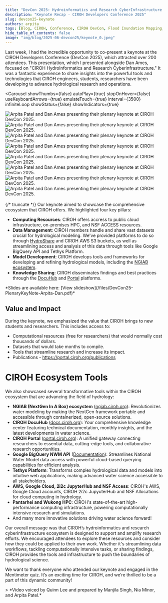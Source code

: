 ```yaml
---
title: "DevCon 2025: Hydroinformatics and Research CyberInfrastructure Keynote"
description: "Keynote Recap - CIROH Developers Conference 2025"
slug: devcon25-keynote
authors: arpita
tags: [Blog, CIROH, Conference, CIROH DevCon, Flood Inundation Mapping, National Water Model, NGIAB, NextGen, Services, NSF, NSF Access, 2i2c, JetStream2, AWS, Google Cloud, NextGen Datastream, Tethys Platform, On-Premises Services, DocuHub, CIROH Portal]
hide_table_of_contents: false
image: "img/blog/2025-06-devcon25/keynote_0.jpeg"
---
```



Last week, I had the incredible opportunity to co-present a keynote at the CIROH
Developers Conference (DevCon 2025), which attracted over 200 attendees. This
presentation, which I presented alongside Dan Ames, focused on "CIROH HydroInformatics
and Research Cyberinfrastructure." It was a fantastic experience to share insights
into the powerful tools and technologies that CIROH engineers, students, researchers
have been developing to advance hydrological research and operations.

<Carousel
  showThumbs={false}
  autoPlay={true}
  stopOnHover={false}
  useKeyboardArrows={true}
  emulateTouch={true}
  interval={3500}
  infiniteLoop
  showStatus={false}
  showIndicators={true}
  >
  <div style= {{ display: 'flex', justifyContent: 'center', alignItems: 'center' }}>
    <img src={useBaseUrl("/img/blog/2025-06-devcon25/keynote_0.jpeg")}
      style={{ width: 'auto', maxHeight: '500px', borderRadius: '8px', boxShadow: '0 4px 8px rgba(0, 0, 0, 0.1)' }}
      alt="Arpita Patel and Dan Ames presenting their plenary keynote at CIROH DevCon 2025."
    />
  </div>
  <div style= {{ display: 'flex', justifyContent: 'center', alignItems: 'center' }}>
    <img src={useBaseUrl("/img/blog/2025-06-devcon25/keynote_1.jpeg")}
      style={{ width: 'auto', maxHeight: '500px', borderRadius: '8px', boxShadow: '0 4px 8px rgba(0, 0, 0, 0.1)' }}
      alt="Arpita Patel and Dan Ames presenting their plenary keynote at CIROH DevCon 2025."
    />
  </div>
  <div style= {{ display: 'flex', justifyContent: 'center', alignItems: 'center' }}>
    <img src={useBaseUrl("/img/blog/2025-06-devcon25/keynote_2.jpeg")}
      style={{ width: 'auto', maxHeight: '500px', borderRadius: '8px', boxShadow: '0 4px 8px rgba(0, 0, 0, 0.1)' }}
      alt="Arpita Patel and Dan Ames presenting their plenary keynote at CIROH DevCon 2025."
    />
  </div>
  <div style= {{ display: 'flex', justifyContent: 'center', alignItems: 'center' }}>
    <img src={useBaseUrl("/img/blog/2025-06-devcon25/keynote_3.jpeg")}
      style={{ width: 'auto', maxHeight: '500px', borderRadius: '8px', boxShadow: '0 4px 8px rgba(0, 0, 0, 0.1)' }}
      alt="Arpita Patel and Dan Ames presenting their plenary keynote at CIROH DevCon 2025."
    />
  </div>
  <div style= {{ display: 'flex', justifyContent: 'center', alignItems: 'center' }}>
    <img src={useBaseUrl("/img/blog/2025-06-devcon25/keynote_4.jpeg")}
      style={{ width: 'auto', maxHeight: '500px', borderRadius: '8px', boxShadow: '0 4px 8px rgba(0, 0, 0, 0.1)' }}
      alt="Arpita Patel and Dan Ames presenting their plenary keynote at CIROH DevCon 2025."
    />
  </div>
  <div style= {{ display: 'flex', justifyContent: 'center', alignItems: 'center' }}>
    <img src={useBaseUrl("/img/blog/2025-06-devcon25/keynote_5.jpeg")}
      style={{ width: 'auto', maxHeight: '500px', borderRadius: '8px', boxShadow: '0 4px 8px rgba(0, 0, 0, 0.1)' }}
      alt="Arpita Patel and Dan Ames presenting their plenary keynote at CIROH DevCon 2025."
    />
  </div>
  <div style= {{ display: 'flex', justifyContent: 'center', alignItems: 'center' }}>
    <img src={useBaseUrl("/img/blog/2025-06-devcon25/keynote_6.jpeg")}
      style={{ width: 'auto', maxHeight: '500px', borderRadius: '8px', boxShadow: '0 4px 8px rgba(0, 0, 0, 0.1)' }}
      alt="Arpita Patel and Dan Ames presenting their plenary keynote at CIROH DevCon 2025."
    />
  </div>
  <div style= {{ display: 'flex', justifyContent: 'center', alignItems: 'center' }}>
    <img src={useBaseUrl("/img/blog/2025-06-devcon25/keynote_7.jpeg")}
      style={{ width: 'auto', maxHeight: '500px', borderRadius: '8px', boxShadow: '0 4px 8px rgba(0, 0, 0, 0.1)' }}
      alt="Arpita Patel and Dan Ames presenting their plenary keynote at CIROH DevCon 2025."
    />
  </div>
</Carousel>
<br/>
{/* truncate */}
Our keynote aimed to showcase the comprehensive ecosystem that CIROH offers. We highlighted four key pillars:

- **Computing Resources**: CIROH offers accress to public cloud infrastructure, on-premises HPC, and NSF ACCESS resources.
- **Data Management**: CIROH members handle and share vast datasets crucial for hydrological modeling. We've provided platforms to do so through [HydroShare](https://hydroshare.org) and CIROH AWS S3 buckets, as well as streamlining access and analysis of this data through tools like Google BigQuery API and Tethys Platform.
- **Model Development**: CIROH develops tools and frameworks for developing and refining hydrological models, including the [NGIAB ecosystem](https://ngiab.ciroh.org).
- **Knowledge Sharing**: CIROH disseminates findings and best practices through the [DocuHub](https://docs.ciroh.org) and [Portal](https://portal.ciroh.org) platforms.

<div>
  <VideoPlayer url="https://youtu.be/dPuCSRYjjW8" />
  <div className="centered-caption">
    *Slides are available here: [View slideshow](/files/DevCon25-PlenaryKeyNote-Arpita-Dan.pdf)*
  </div>
</div>

## Value and Impact
During the keynote, we emphasized the value that CIROH brings to new students and researchers. This includes access to:
- Computational resources (free for researchers) that would normally cost thousands of dollars.
- Datasets that would take months to compile.
- Tools that streamline research and increase its impact.
- Publications - https://portal.ciroh.org/publications



# CIROH Ecosystem Tools

We also showcased several transformative tools within the CIROH ecosystem that are advancing the field of hydrology:

- **NGIAB (NextGen In A Box) ecosystem** ([ngiab.ciroh.org](https://ngiab.ciroh.org)): Revolutionizes water modeling by making the NextGen framework portable and accessible through containerized, open-source solutions.
- **CIROH DocuHub** ([docs.ciroh.org](https://docs.ciroh.org)): Your comprehensive knowledge center featuring technical documentation, monthly insights, and the latest developments in water science.
- **CIROH Portal** ([portal.ciroh.org](https://portal.ciroh.org)): A unified gateway connecting researchers to essential data, cutting-edge tools, and collaborative research opportunities.
- **Google BigQuery NWM API** ([Documentation](https://docs.ciroh.org/docs/products/Data%20Management%20and%20Access%20Tools/bigquery-api/)): Streamlines National Water Model data access with powerful cloud-based querying capabilities for efficient analysis.
- **Tethys Platform**: Transforms complex hydrological data and models into intuitive web applications, making advanced water science accessible to all stakeholders.
- **AWS, Google Cloud, 2i2c JupyterHub and NSF Access**: CIROH's AWS, Google Cloud accounts, CIROH 2i2c JupyuterHub and NSF Allocations for cloud computing in hydrology.
- **Pantarhei and Wukong HPC**: CIROH's state-of-the-art high-performance computing infrastructure, powering computationally intensive research and simulations.
- And many more innovative solutions driving water science forward!


Our overall message was that CIROH’s hydroinformatics and research cyberinfrastructure
ecosystem is designed to support and amplify research efforts. We encouraged attendees
to explore these resources and consider how they could be applied to their own work.
Whether it's streamlining data workflows, tackling computationally intensive tasks,
or sharing findings, CIROH provides the tools and infrastructure to push the boundaries
of hydrological science.
 
We want to thank everyone who attended our keynote and engaged in the Mentimeter quiz.
It’s an exciting time for CIROH, and we’re thrilled to be a part of this dynamic community!

<VideoPlayer url="https://youtu.be/zE3uFvDCSs4" />
> *Video voiced by Quinn Lee and prepared by Manjila Singh, Nia Minor, and Arpita Patel.*